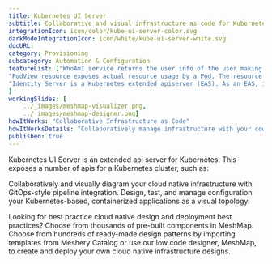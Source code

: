 ```yaml
---
title: Kubernetes UI Server  
subtitle: Collaborative and visual infrastructure as code for Kubernetes UI Server
integrationIcon: icon/color/kube-ui-server-color.svg
darkModeIntegrationIcon: icon/white/kube-ui-server-white.svg
docURL: 
category: Provisioning
subcategory: Automation & Configuration
featureList: ["WhoAmI service returns the user info of the user making the api call.",
"PodView resource exposes actual resource usage by a Pod. The resource usage information is read from Prometheus.",
"Identity Server is a Kubernetes extended apiserver (EAS). As an EAS, it has access to the user who is making an api call to the whoami server."
]
workingSlides: [
    ../_images/meshmap-visualizer.png,
    ../_images/meshmap-designer.png]
howItWorks: "Collaborative Infrastructure as Code"
howItWorksDetails: "Collaboratively manage infrastructure with your coworkers synchronously sharing the same designs."
published: true
---
```

<p>
    Kubernetes UI Server is an extended api server for Kubernetes. This exposes a number of apis for a Kubernetes cluster, such as:
</p>
<p>
    Collaboratively and visually diagram your cloud native infrastructure with GitOps-style pipeline integration. Design, test, and manage configuration your Kubernetes-based, containerized applications as a visual topology.
</p>
<p>
    Looking for best practice cloud native design and deployment best practices? Choose from thousands of pre-built components in MeshMap. Choose from hundreds of ready-made design patterns by importing templates from Meshery Catalog or use our low code designer, MeshMap, to create and deploy your own cloud native infrastructure designs.
</p>